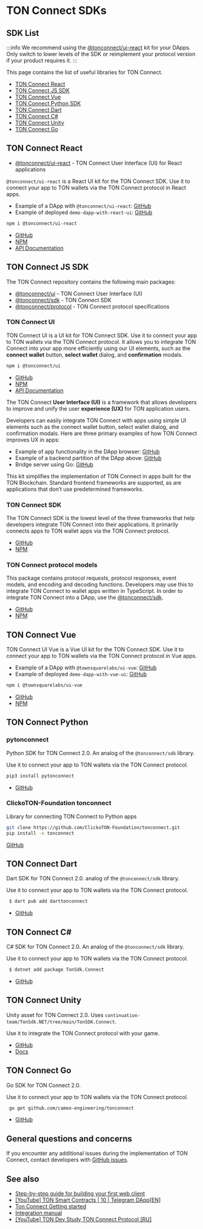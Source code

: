 
# TON Connect SDKs

## SDK List

:::info
We recommend using the [@tonconnect/ui-react](https://github.com/ton-connect/sdk/tree/main/packages/ui-react) kit for your DApps. Only switch to lower levels of the SDK or reimplement your protocol version if your product requires it.
:::

This page contains the list of useful libraries for TON Connect.

- [TON Connect React](/v3/guidelines/ton-connect/guidelines/developers#ton-connect-react)
- [TON Connect JS SDK](/v3/guidelines/ton-connect/guidelines/developers#ton-connect-js-sdk)
- [TON Connect Vue](/v3/guidelines/ton-connect/guidelines/developers#ton-connect-vue)
- [TON Connect Python SDK](/v3/guidelines/ton-connect/guidelines/developers#ton-connect-python)
- [TON Connect Dart](/v3/guidelines/ton-connect/guidelines/developers#ton-connect-dart)
- [TON Connect C#](/v3/guidelines/ton-connect/guidelines/developers#ton-connect-c)
- [TON Connect Unity](/v3/guidelines/ton-connect/guidelines/developers#ton-connect-unity)
- [TON Connect Go](/v3/guidelines/ton-connect/guidelines/developers#ton-connect-go)

## TON Connect React

- [@tonconnect/ui-react](https://github.com/ton-connect/sdk/tree/main/packages/ui-react) - TON Connect User Interface (UI) for React applications

`@tonconnect/ui-react` is a React UI kit for the TON Connect SDK. Use it to connect your app to TON wallets via the TON Connect protocol in React apps.

- Example of a DApp with `@tonconnect/ui-react`: [GitHub](https://github.com/ton-connect/demo-dapp-with-react-ui)
- Example of deployed `demo-dapp-with-react-ui`: [GitHub](https://ton-connect.github.io/demo-dapp-with-react-ui/)

```bash
npm i @tonconnect/ui-react
```

- [GitHub](https://github.com/ton-connect/sdk/tree/main/packages/ui-react)
- [NPM](https://www.npmjs.com/package/@tonconnect/ui-react)
- [API Documentation](https://ton-connect.github.io/sdk/modules/_tonconnect_ui_react.html)

## TON Connect JS SDK

The TON Connect repository contains the following main packages:

- [@tonconnect/ui](/v3/guidelines/ton-connect/guidelines/developers#ton-connect-ui) - TON Connect User Interface (UI)
- [@tonconnect/sdk](/v3/guidelines/ton-connect/guidelines/developers#ton-connect-sdk)  - TON Connect SDK
- [@tonconnect/protocol](/v3/guidelines/ton-connect/guidelines/developers#ton-connect-protocol-models) - TON Connect protocol specifications

### TON Connect UI

TON Connect UI is a UI kit for TON Connect SDK. Use it to connect your app to TON wallets via the TON Connect protocol. It allows you to integrate TON Connect into your app more efficiently using our UI elements, such as the **connect wallet** button, **select wallet** dialog, and **confirmation** modals.

```bash
npm i @tonconnect/ui
```

- [GitHub](https://github.com/ton-connect/sdk/tree/main/packages/ui)
- [NPM](https://www.npmjs.com/package/@tonconnect/ui)
- [API Documentation](https://ton-connect.github.io/sdk/modules/_tonconnect_ui.html)

The TON Connect **User Interface (UI)** is a framework that allows developers to improve and unify the user **experience (UX)** for TON application users.

Developers can easily integrate TON Connect with apps using simple UI elements such as the connect wallet button, select wallet dialog, and confirmation modals. Here are three primary examples of how TON Connect improves UX in apps:

- Example of app functionality in the DApp browser: [GitHub](https://ton-connect.github.io/demo-dapp/)
- Example of a backend partition of the DApp above: [GitHub](https://github.com/ton-connect/demo-dapp-backend)
- Bridge server using Go: [GitHub](https://github.com/ton-connect/bridge)

This kit simplifies the implementation of TON Connect in apps built for the TON Blockchain. Standard frontend frameworks are supported, as are applications that don’t use predetermined frameworks.

### TON Connect SDK

The TON Connect SDK is the lowest level of the three frameworks that help developers integrate TON Connect into their applications. It primarily connects apps to TON wallet apps via the TON Connect protocol.

- [GitHub](https://github.com/ton-connect/sdk/tree/main/packages/sdk)
- [NPM](https://www.npmjs.com/package/@tonconnect/sdk)

### TON Connect protocol models

This package contains protocol requests, protocol responses, event models, and encoding and decoding functions. Developers may use this to integrate TON Connect to wallet apps written in TypeScript. In order to integrate TON Connect into a DApp, use the [@tonconnect/sdk](https://www.npmjs.com/package/@tonconnect/sdk).

- [GitHub](https://github.com/ton-connect/sdk/tree/main/packages/protocol)
- [NPM](https://www.npmjs.com/package/@tonconnect/protocol)

## TON Connect Vue

TON Connect UI Vue is a Vue UI kit for the TON Connect SDK. Use it to connect your app to TON wallets via the TON Connect protocol in Vue apps.

- Example of a DApp with `@townsquarelabs/ui-vue`: [GitHub](https://github.com/TownSquareXYZ/demo-dapp-with-vue-ui)
- Example of deployed `demo-dapp-with-vue-ui`: [GitHub](https://townsquarexyz.github.io/demo-dapp-with-vue-ui/)

```bash
npm i @townsquarelabs/ui-vue
```

- [GitHub](https://github.com/TownSquareXYZ/tonconnect-ui-vue)
- [NPM](https://www.npmjs.com/package/@townsquarelabs/ui-vue)

## TON Connect Python

### pytonconnect

Python SDK for TON Connect 2.0. An analog of the `@tonconnect/sdk` library.

Use it to connect your app to TON wallets via the TON Connect protocol.

```bash
pip3 install pytonconnect
```

- [GitHub](https://github.com/XaBbl4/pytonconnect)

### ClickoTON-Foundation tonconnect

Library for connecting TON Connect to Python apps

```bash
git clone https://github.com/ClickoTON-Foundation/tonconnect.git
pip install -e tonconnect
```

[GitHub](https://github.com/ClickoTON-Foundation/tonconnect)

## TON Connect Dart

Dart SDK for TON Connect 2.0. analog of the `@tonconnect/sdk` library.

Use it to connect your app to TON wallets via the TON Connect protocol.

```bash
 $ dart pub add darttonconnect
```

- [GitHub](https://github.com/romanovichim/dartTonconnect)

## TON Connect C\#

C# SDK for TON Connect 2.0. An analog of the `@tonconnect/sdk` library.

Use it to connect your app to TON wallets via the TON Connect protocol.

```bash
 $ dotnet add package TonSdk.Connect
```

- [GitHub](https://github.com/continuation-team/TonSdk.NET/tree/main/TonSDK.Connect)

## TON Connect Unity

Unity asset for TON Connect 2.0. Uses `continuation-team/TonSdk.NET/tree/main/TonSDK.Connect`.

Use it to integrate the TON Connect protocol with your game.

- [GitHub](https://github.com/continuation-team/unity-ton-connect)
- [Docs](https://docs.tonsdk.net/user-manual/unity-tonconnect-2.0/getting-started)

## TON Connect Go

Go SDK for TON Connect 2.0.

Use it to connect your app to TON wallets via the TON Connect protocol.

```bash
 go get github.com/cameo-engineering/tonconnect
```

- [GitHub](https://github.com/cameo-engineering/tonconnect)

## General questions and concerns

If you encounter any additional issues during the implementation of TON Connect, contact developers with [GitHub issues](https://github.com/ton-blockchain/ton-connect/issues).

## See also

- [Step-by-step guide for building your first web client](https://helloworld.tonstudio.io/03-client/)
- [\[YouTube\] TON Smart Contracts | 10 | Telegram DApp\[EN\]](https://www.youtube.com/watch?v=D6t3eZPdgAU&t=254s&ab_channel=AlefmanVladimir%5BEN%5D)
- [Ton Connect Getting started](https://github.com/ton-connect/sdk/tree/main/packages/sdk)
- [Integration manual](/v3/guidelines/ton-connect/guidelines/integration-with-javascript-sdk)
- [\[YouTube\] TON Dev Study TON Connect Protocol \[RU\]](https://www.youtube.com/playlist?list=PLyDBPwv9EPsCJ226xS5_dKmXXxWx1CKz_)

<Feedback />
